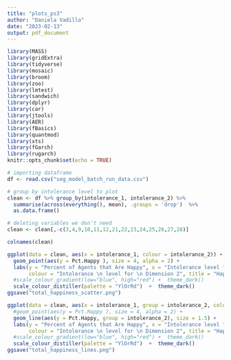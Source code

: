 ```yaml
---
title: "plots_ps3"
author: "Daniela Vadillo"
date: "2023-02-13"
output: pdf_document
---
```


```r
library(MASS)
library(gridExtra)
library(tidyverse)
library(mosaic)
library(broom)
library(zoo)
library(lmtest)
library(sandwich)
library(dplyr)
library(car)
library(jtools)
library(AER)
library(fBasics)
library(quantmod)
library(xts)
library(fGarch)
library(rugarch)
knitr::opts_chunk$set(echo = TRUE)
```


```r
# importing dataframe
df <- read.csv("seg_model_batch_run_data.csv")
```


```r
# group by intolerance level to plot
clean <- df %>% group_by(intolerance_1, intolerance_2) %>% 
  summarise(across(everything(), mean), .groups = 'drop')  %>%
  as.data.frame()

# deleting variables we don't need
clean <- clean[,-c(3,4,9,10,11,12,21,22,23,24,25,26,27,28)]
```

```r
colnames(clean)
```


```r
ggplot(data = clean, aes(x = intolerance_1, colour = intolerance_2)) +
  geom_point(aes(y = Pct.Happy ), size = 4, alpha = 2) +
  labs(y = "Percent of Agents that Are Happy", x = "Intolerance level for Dimension 1", 
       colour = "Intolerance \n level for \n Dimension 2", title = "Happiness vs. Intolerance Levels") +
  #scale_colour_gradient(low="blue", high="red") +  theme_dark()
  scale_colour_distiller(palette = "YlOrRd")  +  theme_dark()
ggsave("total_happiness_scatter.png")
```

```r
ggplot(data = clean, aes(x = intolerance_1, group = intolerance_2, colour = intolerance_2)) +
  #geom_point(aes(y = Pct.Happy ), size = 4, alpha = 2) +
  geom_line(aes(y = Pct.Happy, group = intolerance_2), size = 1.5) +
  labs(y = "Percent of Agents that Are Happy", x = "Intolerance level for Dimension 1", 
       colour = "Intolerance \n level for \n Dimension 2", title = "Happiness vs. Intolerance Levels") +
  #scale_colour_gradient(low="blue", high="red") +  theme_dark()
  scale_colour_distiller(palette = "YlOrRd")  +  theme_dark()
ggsave("total_happiness_lines.png")
```











